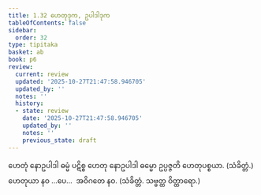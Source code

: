 ```yaml
---
title: 1.32 ဟေတုဒုက, ဥပါဒါဒုက
tableOfContents: false
sidebar:
  order: 32
type: tipitaka
basket: ab
book: p6
review:
  current: review
  updated: '2025-10-27T21:47:58.946705'
  updated_by: ''
  notes: ''
  history:
  - state: review
    date: '2025-10-27T21:47:58.946705'
    updated_by: ''
    notes: ''
    previous_state: draft
---
```



<ReviewStatus review={frontmatter.review} showDetails={true} />

<HypothesisAnnotation frontmatter={frontmatter} />

<DynamicBreadcrumb />

<Division number="56" book="p6" e="ch" v="39" p="52">

<Paragraph number="158" book="p6">
ဟေတုံ နောဥပါဒါ ဓမ္မံ ပဋိစ္စ ဟေတု နောဥပါဒါ ဓမ္မော ဥပ္ပဇ္ဇတိ ဟေတုပစ္စယာ. (သံခိတ္တံ.)
</Paragraph>

<Paragraph number="159" book="p6">
ဟေတုယာ နဝ …ပေ…  အဝိဂတေ နဝ. (သံခိတ္တံ. သဗ္ဗတ္ထ ဝိတ္ထာရော.)
</Paragraph>
</Division>